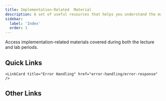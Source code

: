 ```yaml
---
title: Implementation-Related  Material 
description: A set of useful resources that helps you understand the material.
sidebar:
  label: 'Index'
  order: 1
---
```


Access implementation-related materials covered during both the lecture and lab periods.


## Quick Links

<CardGrid>	
    <LinkCard title=" Implementation Resources" href="common/result-pattern" />  
    
    <LinkCard title="Error Handling" href="error-handling/error-response" />  
    
</CardGrid>

## Other Links
<CardGrid>	                
    <LinkCard title="PHP" href="../php/" />  		
    <LinkCard title="JavaScript" href="../javascript/ajax" />  		
</CardGrid>
